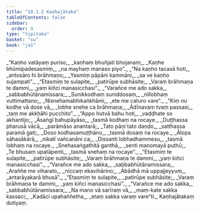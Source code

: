 ```yaml
---
title: "10.1.2 Kaṇhajātaka"
tableOfContents: false
sidebar:
  order: 9
type: "tipitaka"
basket: "su"
book: "ja1"
---
```



<DynamicBreadcrumb />

<Division number="11" book="ja1">

<Paragraph number="1920" type="verses" book="ja1">
_“Kaṇho vatāyaṃ puriso,_  
_kaṇhaṃ bhuñjati bhojanaṃ;_  
_Kaṇhe bhūmipadesasmiṃ,_  
_na mayhaṃ manaso piyo”._  

</Paragraph>

</Division>
<Division number="12" book="ja1">

<Paragraph number="1921" type="verses" book="ja1">
_“Na kaṇho tacasā hoti,_  
_antosāro hi brāhmaṇo;_  
_Yasmiṃ pāpāni kammāni,_  
_sa ve kaṇho sujampati”._  

</Paragraph>

</Division>
<Division number="13" book="ja1">

<Paragraph number="1922" type="verses" book="ja1">
_“Etasmiṃ te sulapite,_  
_patirūpe subhāsite;_  
_Varaṃ brāhmaṇa te dammi,_  
_yaṃ kiñci manasicchasi”._  

</Paragraph>

</Division>
<Division number="14" book="ja1">

<Paragraph number="1923" type="verses" book="ja1">
_“Varañce me ado sakka,_  
_sabbabhūtānamissara;_  
_Sunikkodhaṃ suniddosaṃ,_  
_nillobhaṃ vuttimattano;_  
_Nisnehamabhikaṅkhāmi,_  
_ete me caturo vare”._  

</Paragraph>

</Division>
<Division number="15" book="ja1">

<Paragraph number="1924" type="verses" book="ja1">
_“Kiṃ nu kodhe vā dose vā,_  
_lobhe snehe ca brāhmaṇa;_  
_Ādīnavaṃ tvaṃ passasi,_  
_taṃ me akkhāhi pucchito”._  

</Paragraph>

</Division>
<Division number="16" book="ja1">

<Paragraph number="1925" type="verses" book="ja1">
_“Appo hutvā bahu hoti,_  
_vaḍḍhate so akhantijo;_  
_Āsaṅgī bahupāyāso,_  
_tasmā kodhaṃ na rocaye._  

</Paragraph>

</Division>
<Division number="17" book="ja1">

<Paragraph number="1926" type="verses" book="ja1">
_Duṭṭhassa pharusā vācā,_  
_parāmāso anantarā;_  
_Tato pāṇi tato daṇḍo,_  
_satthassa paramā gati;_  
_Doso kodhasamuṭṭhāno,_  
_tasmā dosaṃ na rocaye._  

</Paragraph>

</Division>
<Division number="18" book="ja1">

<Paragraph number="1927" type="verses" book="ja1">
_Ālopa sāhasākārā,_  
_nikatī vañcanāni ca;_  
_Dissanti lobhadhammesu,_  
_tasmā lobhaṃ na rocaye._  

</Paragraph>

</Division>
<Division number="19" book="ja1">

<Paragraph number="1928" type="verses" book="ja1">
_Snehasaṅgathitā ganthā,_  
_senti manomayā puthū;_  
_Te bhusaṃ upatāpenti,_  
_tasmā snehaṃ na rocaye”._  

</Paragraph>

</Division>
<Division number="20" book="ja1">

<Paragraph number="1929" type="verses" book="ja1">
_“Etasmiṃ te sulapite,_  
_patirūpe subhāsite;_  
_Varaṃ brāhmaṇa te dammi,_  
_yaṃ kiñci manasicchasi”._  

</Paragraph>

</Division>
<Division number="21" book="ja1">

<Paragraph number="1930" type="verses" book="ja1">
_“Varañce me ado sakka,_  
_sabbabhūtānamissara;_  
_Araññe me viharato,_  
_niccaṃ ekavihārino;_  
_Ābādhā mā uppajjeyyuṃ,_  
_antarāyakarā bhusā”._  

</Paragraph>

</Division>
<Division number="22" book="ja1">

<Paragraph number="1931" type="verses" book="ja1">
_“Etasmiṃ te sulapite,_  
_patirūpe subhāsite;_  
_Varaṃ brāhmaṇa te dammi,_  
_yaṃ kiñci manasicchasi”._  

</Paragraph>

</Division>
<Division number="23" book="ja1">

<Paragraph number="1932" type="verses" book="ja1">
_“Varañce me ado sakka,_  
_sabbabhūtānamissara;_  
_Na mano vā sarīraṃ vā,_  
_maṃ-kate sakka kassaci;_  
_Kadāci upahaññetha,_  
_etaṃ sakka varaṃ vare”ti._  


</Paragraph>
</Division>

<Paragraph number="1933" type="center" book="ja1">
Kaṇhajātakaṃ dutiyaṃ.
</Paragraph>